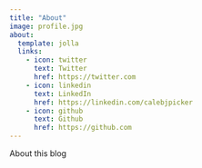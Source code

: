 ```yaml
---
title: "About"
image: profile.jpg
about:
  template: jolla
  links:
    - icon: twitter
      text: Twitter
      href: https://twitter.com
    - icon: linkedin
      text: LinkedIn
      href: https://linkedin.com/calebjpicker
    - icon: github
      text: Github
      href: https://github.com
---
```


About this blog
